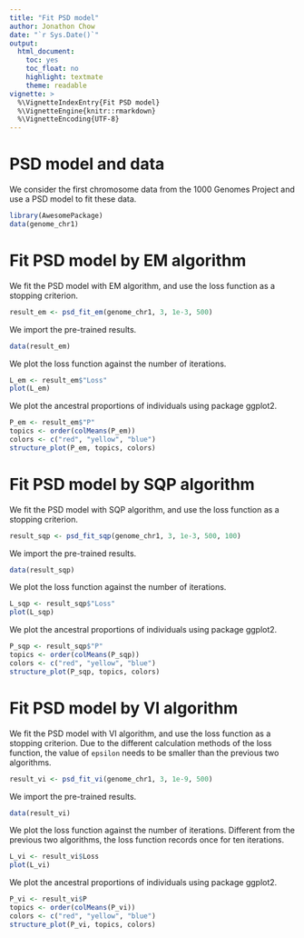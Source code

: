 ```yaml
---
title: "Fit PSD model"
author: Jonathon Chow
date: "`r Sys.Date()`"
output:
  html_document:
    toc: yes
    toc_float: no
    highlight: textmate
    theme: readable
vignette: >
  %\VignetteIndexEntry{Fit PSD model}
  %\VignetteEngine{knitr::rmarkdown}
  %\VignetteEncoding{UTF-8}
---
```


# PSD model and data

We consider the first chromosome data from the 1000 Genomes Project and use a PSD model to fit these data.

```r
library(AwesomePackage)
data(genome_chr1)
```

# Fit PSD model by EM algorithm

We fit the PSD model with EM algorithm, and use the loss function as a stopping criterion.

```r
result_em <- psd_fit_em(genome_chr1, 3, 1e-3, 500)
```

We import the pre-trained results.

```r
data(result_em)
```

We plot the loss function against the number of iterations.

```r
L_em <- result_em$"Loss"
plot(L_em)
```

We plot the ancestral proportions of individuals using package ggplot2.

```r
P_em <- result_em$"P"
topics <- order(colMeans(P_em))
colors <- c("red", "yellow", "blue")
structure_plot(P_em, topics, colors)
```

# Fit PSD model by SQP algorithm

We fit the PSD model with SQP algorithm, and use the loss function as a stopping criterion.

```r
result_sqp <- psd_fit_sqp(genome_chr1, 3, 1e-3, 500, 100)
```

We import the pre-trained results.

```r
data(result_sqp)
```

We plot the loss function against the number of iterations.

```r
L_sqp <- result_sqp$"Loss"
plot(L_sqp)
```

We plot the ancestral proportions of individuals using package ggplot2.

```r
P_sqp <- result_sqp$"P"
topics <- order(colMeans(P_sqp))
colors <- c("red", "yellow", "blue")
structure_plot(P_sqp, topics, colors)
```

# Fit PSD model by VI algorithm

We fit the PSD model with VI algorithm, and use the loss function as a stopping criterion. Due to the different calculation methods of the loss function, the value of `epsilon` needs to be smaller than the previous two algorithms.

```r
result_vi <- psd_fit_vi(genome_chr1, 3, 1e-9, 500)
```

We import the pre-trained results.

```r
data(result_vi)
```

We plot the loss function against the number of iterations. Different from the previous two algorithms, the loss function records once for ten iterations.

```r
L_vi <- result_vi$Loss
plot(L_vi)
```

We plot the ancestral proportions of individuals using package ggplot2.

```r
P_vi <- result_vi$P
topics <- order(colMeans(P_vi))
colors <- c("red", "yellow", "blue")
structure_plot(P_vi, topics, colors)
```
